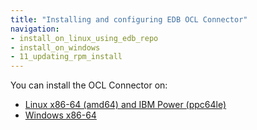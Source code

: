 ```yaml
---
title: "Installing and configuring EDB OCL Connector"
navigation:
- install_on_linux_using_edb_repo
- install_on_windows
- 11_updating_rpm_install
---
```


You can install the OCL Connector on:

- [Linux x86-64 (amd64) and IBM Power (ppc64le)](install_on_linux_using_edb_repo)
- [Windows x86-64](install_on_windows)
